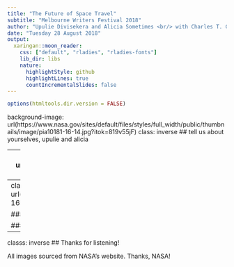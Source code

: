 ```yaml
---
title: "The Future of Space Travel"
subtitle: "Melbourne Writers Festival 2018"
author: "Upulie Divisekera and Alicia Sometimes <br/> with Charles T. Gray"
date: "Tuesday 28 August 2018"
output:
  xaringan::moon_reader:
    css: ["default", "rladies", "rladies-fonts"]
    lib_dir: libs
    nature:
      highlightStyle: github
      highlightLines: true
      countIncrementalSlides: false
---
```


```r
options(htmltools.dir.version = FALSE)
```

background-image: url(https://www.nasa.gov/sites/default/files/styles/full_width/public/thumbnails/image/pia10181-16-14.jpg?itok=819v55jF)
class: inverse
## tell us about yourselves, upulie and alicia  

---
background-image: url(https://www.nasa.gov/sites/default/files/styles/full_width/public/thumbnails/image/pia18469-16-9.jpg?itok=n2jelbv5)
class: inverse, bottom

## space travel

### what is possible? - and what isn't? 

---
class: inverse
background-image: url(https://www.nasa.gov/sites/default/files/styles/full_width/public/thumbnails/image/spitzer20180824-16-8.jpg?itok=dbT4SQYX)
## ethics of space travel


### are there places we are not meant to go?

### questions we shouldn't answer?

---
classs: inverse
## Thanks for listening! 

All images sourced from NASA's website. Thanks, NASA! 
